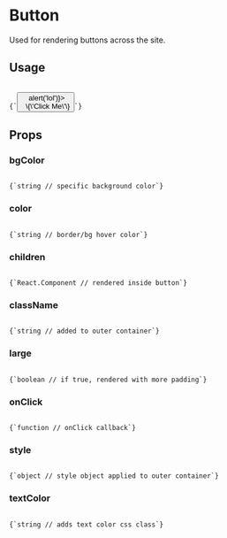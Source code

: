 
# Button

Used for rendering buttons across the site.

<h2 style={{ marginTop: 0}}>Usage</h2>

<Code language="js">
{`<Button color="yellow" onClick={() => alert('lol')}>
  \{\'Click Me\'\}
</Button>`}
</Code>

## Props

### bgColor

<Code language="js">
{`string // specific background color`}
</Code>

### color

<Code language="js">
{`string // border/bg hover color`}
</Code>

### children

<Code language="js">
{`React.Component // rendered inside button`}
</Code>

### className

<Code language="js">
{`string // added to outer container`}
</Code>

### large

<Code language="js">
{`boolean // if true, rendered with more padding`}
</Code>

### onClick

<Code language="js">
{`function // onClick callback`}
</Code>

### style

<Code language="js">
{`object // style object applied to outer container`}
</Code>

### textColor

<Code language="js">
{`string // adds text color css class`}
</Code>